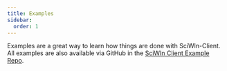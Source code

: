 ```yaml
--- 
title: Examples
sidebar:
  order: 1
---
```


Examples are a great way to learn how things are done with SciWIn-Client. All examples are also available via GitHub in the [SciWIn Client Example Repo](https://github.com/fairagro/m4.4_sciwin_client_examples).
<LinkCard title="Creation of CommandLineTools" href="tool-creation" description='Examples on how to create CWL commandline tools for different use cases. The examples guide throught the process of wrapping simple tools but also more complex scripts' />
<LinkCard title="Creation of Workflows" href="workflow-creation" description='Examples on how to create CWL Workflows.' />
<LinkCard title="Getting started example" href="getting-started" description="Quick overview of the most used features of SciWIn-Client" />
<LinkCard title="Advanced Example" href="advanced-example" description="A fully featured real-world-example workflow with advanced usage of almost all SciWIn Client features." />
<LinkCard title="Corn Prediction Example" href="corn-prediction-example" description="A simplified crop yield prediction pipeline that combines soil and weather data to train models and generate county-level yield predictions for Iowa." />
